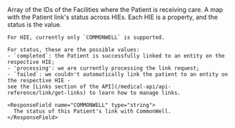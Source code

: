 <Snippet file="patient-response-no-facilities-or-links.mdx" />

<ResponseField name="facilityIds" type="string[]" required>
  Array of the IDs of the Facilities where the Patient is receiving care.
</ResponseField>

<ResponseField name="links" type="LinkStatusAcrossHIEs" required>
  A map with the Patient link's status across HIEs. Each HIE is a property, and the status is the value.

  <Expandable title="properties">

    For HIE, currently only `COMMONWELL` is supported.

    For status, these are the possible values:
    - `completed`: the Patient is successfully linked to an entity on the respective HIE;
    - 'processing': we are currently processing the link request;
    - `failed`: we couldn't automatically link the patient to an entity on the respective HIE -
    see the [Links section of the API](/medical-api/api-reference/link/get-links) to learn how to manage links.

    <ResponseField name="COMMONWELL" type="string">
      The status of this Patient's link with CommonWell.
    </ResponseField>

  </Expandable>
</ResponseField>
